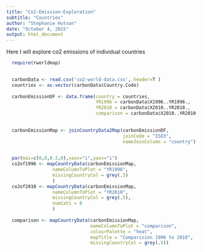 ```yaml
---
title: "Co2-Emission-Exploration"
subtitle: "Countries"
author: "Stephanie Hutson"
date: "October 4, 2015"
output: html_document
---
```


Here I will explore co2 emissions of individual countries

```r
  require(rworldmap)
  

```

```r
  carbonData <- read.csv('co2-world-data.csv', header=T )
  countries <- as.vector(carbonData$Country.Code)
  
  carbonEmissionDF <- data.frame(country = countries,
                                 YR1996 = carbonData$X1996..YR1996.,
                                 YR2010 = carbonData$X2010..YR2010.,
                                 comparison = carbonData$X2010..YR2010. - carbonData$X1996..YR1996.)
  
  
  carbonEmissionMap <- joinCountryData2Map(carbonEmissionDF, 
                                           joinCode = "ISO3", 
                                           nameJoinColumn = "country")
  
```

```r
  par(mai=c(0,0,0.2,0),xaxs="i",yaxs="i")
  co2of1996 <- mapCountryData(carbonEmissionMap, 
                 nameColumnToPlot = "YR1996", 
                 missingCountryCol = grey(.5)
                 )
  co2of2010 <- mapCountryData(carbonEmissionMap, 
                 nameColumnToPlot = "YR2010", 
                 missingCountryCol = grey(.5),
                 numCats = 8
                 )
  
  comparison <- mapCountryData(carbonEmissionMap,
                               nameColumnToPlot = "comparison",
                               colourPalette = "heat",
                               mapTitle = "Comparision 1996 to 2010",
                               missingCountryCol = grey(.5))
  
    
```

